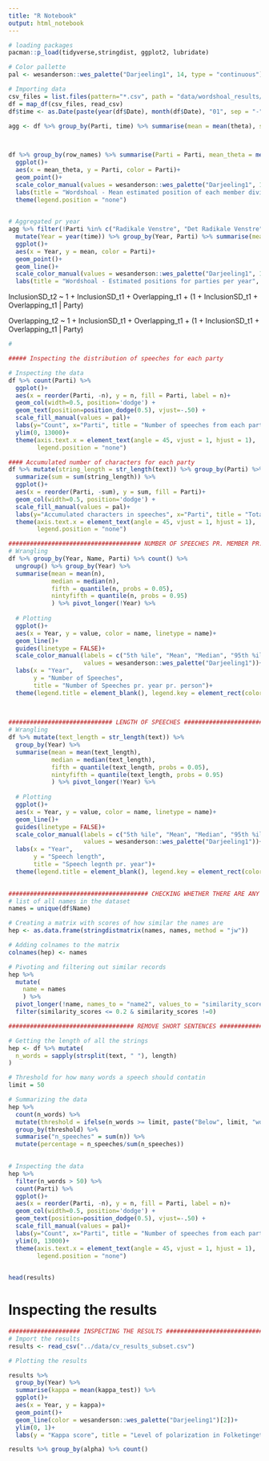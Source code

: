 ```yaml
---
title: "R Notebook"
output: html_notebook
---
```


```r
# loading packages
pacman::p_load(tidyverse,stringdist, ggplot2, lubridate)

# Color pallette
pal <- wesanderson::wes_palette("Darjeeling1", 14, type = "continuous")
```

```r
# Importing data
csv_files = list.files(pattern="*.csv", path = "data/wordshoal_results/", full.names = T) 
df = map_df(csv_files, read_csv)
df$time <- as.Date(paste(year(df$Date), month(df$Date), "01", sep = "-"))

agg <- df %>% group_by(Parti, time) %>% summarise(mean = mean(theta), sd = sd(theta)) %>% drop_na(sd)


  
df %>% group_by(row_names) %>% summarise(Parti = Parti, mean_theta = mean(theta)) %>% filter(!duplicated(mean_theta)) %>% filter(!row_names %in% c("Thor Pedersen", "Anders Fogh Rasmussen", "Søren Gade")) %>% 
  ggplot()+
  aes(x = mean_theta, y = Parti, color = Parti)+
  geom_point()+
  scale_color_manual(values = wesanderson::wes_palette("Darjeeling1", 10, type = "continuous"))+
  labs(title = "Wordshoal - Mean estimated position of each member divided by party", x = "Estimated position", y ="")+
  theme(legend.position = "none")
  
```


```r
# Aggregated pr year
agg %>% filter(!Parti %in% c("Radikale Venstre", "Det Radikale Venstre", "Ny Alliance")) %>%  
  mutate(Year = year(time)) %>% group_by(Year, Parti) %>% summarise(mean = mean(mean)) %>% 
  ggplot()+
  aes(x = Year, y = mean, color = Parti)+
  geom_point()+
  geom_line()+
  scale_color_manual(values = wesanderson::wes_palette("Darjeeling1", 10, type = "continuous"))+
  labs(title = "Wordshoal - Estimated positions for parties per year", y = "Estimated position")
```

InclusionSD_t2 ~ 1 + InclusionSD_t1 + Overlapping_t1 + (1 + InclusionSD_t1 + Overlapping_t1 | Party)

Overlapping_t2 ~ 1 + InclusionSD_t1 + Overlapping_t1 + (1 + InclusionSD_t1 + Overlapping_t1 | Party)

```r
# 

```


```r
##### Inspecting the distribution of speeches for each party

# Inspecting the data
df %>% count(Parti) %>%
  ggplot()+
  aes(x = reorder(Parti, -n), y = n, fill = Parti, label = n)+
  geom_col(width=0.5, position='dodge') +
  geom_text(position=position_dodge(0.5), vjust=-.50) + 
  scale_fill_manual(values = pal)+
  labs(y="Count", x="Parti", title = "Number of speeches from each party") +
  ylim(0, 13000)+
  theme(axis.text.x = element_text(angle = 45, vjust = 1, hjust = 1),
        legend.position = "none")
```


```r
#### Accumulated number of characters for each party
df %>% mutate(string_length = str_length(text)) %>% group_by(Parti) %>% 
  summarize(sum = sum(string_length)) %>%  
  ggplot()+
  aes(x = reorder(Parti, -sum), y = sum, fill = Parti)+
  geom_col(width=0.5, position='dodge') +
  scale_fill_manual(values = pal)+
  labs(y="Accumulated characters in speeches", x="Parti", title = "Total length of speeches for each party") +
  theme(axis.text.x = element_text(angle = 45, vjust = 1, hjust = 1),
        legend.position = "none")

```


```r
##################################### NUMBER OF SPEECHES PR. MEMBER PR. YEAR ##########################################
# Wrangling  
df %>% group_by(Year, Name, Parti) %>% count() %>% 
  ungroup() %>% group_by(Year) %>% 
  summarise(mean = mean(n),
            median = median(n),
            fifth = quantile(n, probs = 0.05),
            nintyfifth = quantile(n, probs = 0.95)
            ) %>% pivot_longer(!Year) %>% 
  
  # Plotting
  ggplot()+
  aes(x = Year, y = value, color = name, linetype = name)+
  geom_line()+
  guides(linetype = FALSE)+
  scale_color_manual(labels = c("5th %ile", "Mean", "Median", "95th %ile"),
                     values = wesanderson::wes_palette("Darjeeling1"))+
  labs(x = "Year", 
       y = "Number of Speeches", 
       title = "Number of Speeches pr. year pr. person")+
  theme(legend.title = element_blank(), legend.key = element_rect(color = alpha("black", 0.2)))
  
  


```


```r
############################# LENGTH OF SPEECHES #######################################
# Wrangling  
df %>% mutate(text_length = str_length(text)) %>% 
  group_by(Year) %>% 
  summarise(mean = mean(text_length),
            median = median(text_length),
            fifth = quantile(text_length, probs = 0.05),
            nintyfifth = quantile(text_length, probs = 0.95)
            ) %>% pivot_longer(!Year) %>% 
  
  # Plotting
  ggplot()+
  aes(x = Year, y = value, color = name, linetype = name)+
  geom_line()+
  guides(linetype = FALSE)+
  scale_color_manual(labels = c("5th %ile", "Mean", "Median", "95th %ile"),
                     values = wesanderson::wes_palette("Darjeeling1"))+
  labs(x = "Year", 
       y = "Speech length", 
       title = "Speech legnth pr. year")+
  theme(legend.title = element_blank(), legend.key = element_rect(color = alpha("black", 0.2)))
  
```



```r
####################################### CHECKING WHETHER THERE ARE ANY SIMILAR NAMES #############################
# list of all names in the dataset
names = unique(df$Name)

# Creating a matrix with scores of how similar the names are
hep <- as.data.frame(stringdistmatrix(names, names, method = "jw"))

# Adding colnames to the matrix
colnames(hep) <- names

# Pivoting and filtering out similar records
hep %>% 
  mutate(
    name = names
    ) %>% 
  pivot_longer(!name, names_to = "name2", values_to = "similarity_scores") %>% 
  filter(similarity_scores <= 0.2 & similarity_scores !=0)

```




```r
################################### REMOVE SHORT SENTENCES #######################################

# Getting the length of all the strings
hep <- df %>% mutate(
  n_words = sapply(strsplit(text, " "), length)
)

# Threshold for how many words a speech should contatin 
limit = 50

# Summarizing the data
hep %>% 
  count(n_words) %>% 
  mutate(threshold = ifelse(n_words >= limit, paste("Below", limit, "words"), paste("Above", limit, "words"))) %>% 
  group_by(threshold) %>% 
  summarise("n_speeches" = sum(n)) %>% 
  mutate(percentage = n_speeches/sum(n_speeches))
  

```

```r
# Inspecting the data
hep %>% 
  filter(n_words > 50) %>%
  count(Parti) %>%
  ggplot()+
  aes(x = reorder(Parti, -n), y = n, fill = Parti, label = n)+
  geom_col(width=0.5, position='dodge') +
  geom_text(position=position_dodge(0.5), vjust=-.50) + 
  scale_fill_manual(values = pal)+
  labs(y="Count", x="Parti", title = "Number of speeches from each party") +
  ylim(0, 13000)+
  theme(axis.text.x = element_text(angle = 45, vjust = 1, hjust = 1),
        legend.position = "none")
  
```

```r
head(results)
```

# Inspecting the results
```r
#################### INSPECTING THE RESULTS ###########################
# Import the results
results <- read_csv("../data/cv_results_subset.csv")
```

```r
# Plotting the results

results %>% 
  group_by(Year) %>% 
  summarise(kappa = mean(kappa_test)) %>% 
  ggplot()+
  aes(x = Year, y = kappa)+
  geom_point()+
  geom_line(color = wesanderson::wes_palette("Darjeeling1")[2])+
  ylim(0, 1)+
  labs(y = "Kappa score", title = "Level of polarization in Folketinget")
```
```r
results %>% group_by(alpha) %>% count()
```

